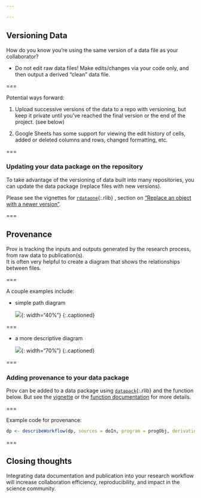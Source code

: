 ```yaml
---

---
```


## Versioning Data

How do you know you're using the same version of a data file as your collaborator?

 - Do not edit raw data files!  Make edits/changes via your code only, and then output a derived "clean" data file. 

===

Potential ways forward: 

1. Upload successive versions of the data to a repo with versioning, but keep it private until you've reached the final version or the end of the project.  (see below)

2. Google Sheets has some support for viewing the edit history of cells, added or deleted columns and rows, changed formatting, etc.  

===

### Updating your data package on the repository

To take advantage of the versioning of data built into many repositories, you can update the data package (replace files with new versions).  

Please see the vignettes for [`rdataone`](){:.rlib} , section on ["Replace an object with a newer version"](https://github.com/DataONEorg/rdataone/blob/master/vignettes/upload-data.Rmd).

===

## Provenance

Prov is tracking the inputs and outputs generated by the research process, from raw data to publication(s).  
It is often very helpful to create a diagram that shows the relationships between files.  

===

A couple examples include: 

 - simple path diagram  
 
   ![]({% include asset.html path="images/simple_grv.png" %}){: width="40%"}
   {:.captioned}

===

 - a more descriptive diagram  
 
   ![]({% include asset.html path="images/gfish_grv.png" %}){: width="70%"}
   {:.captioned}

===

### Adding provenance to your data package

Prov can be added to a data package using [`datapack`](){:.rlib} and the function below.  But see the [vignette](https://github.com/ropensci/datapack/blob/master/vignettes/datapack-overview.Rmd) or the [function documentation](https://docs.ropensci.org/datapack/reference/describeWorkflow.html) for more details.  

===

Example code for provenance:

```r
dp <- describeWorkflow(dp, sources = doIn, program = progObj, derivations = doOut)
```

===

## Closing thoughts

Integrating data documentation and publication into your research workflow will increase collaboration efficiency, reproducibility, and impact in the science community.  










